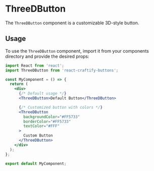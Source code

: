 
<Meta title="Buttons/ThreeDButton" component={ThreeDButton} />

# ThreeDButton

The `ThreeDButton` component is a customizable 3D-style button.

## Usage

To use the `ThreeDButton` component, import it from your components directory and provide the desired props:

```jsx
import React from 'react';
import ThreeDButton from 'react-craftify-buttons';  

const MyComponent = () => {
  return (
    <div>
      {/* Default usage */}
      <ThreeDButton>Default Button</ThreeDButton>

      {/* Customized button with colors */}
      <ThreeDButton
        backgroundColor="#FF5733"
        borderColor="#FF5733"
        textColor="#FFF"
      >
        Custom Button
      </ThreeDButton>
    </div>
  );
};

export default MyComponent;

